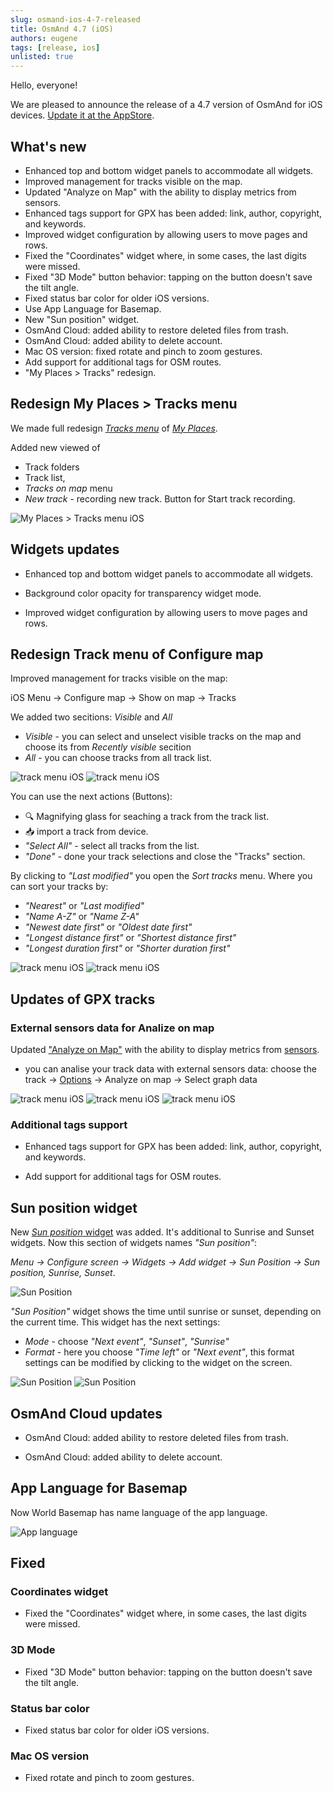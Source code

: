 ```yaml
---
slug: osmand-ios-4-7-released
title: OsmAnd 4.7 (iOS)
authors: eugene
tags: [release, ios]
unlisted: true
---
```


Hello, everyone!

We are pleased to announce the release of a 4.7 version of OsmAnd for iOS devices. [Update it at the AppStore](https://itunes.apple.com/us/app/osmand-maps-travel-navigate/id934850257).

<!--truncate-->

## What's new

- Enhanced top and bottom widget panels to accommodate all widgets.
- Improved management for tracks visible on the map.
- Updated "Analyze on Map" with the ability to display metrics from sensors.
- Enhanced tags support for GPX has been added: link, author, copyright, and keywords. 
- Improved widget configuration by allowing users to move pages and rows.
- Fixed the "Coordinates" widget where, in some cases, the last digits were missed.
- Fixed "3D Mode" button behavior: tapping on the button doesn't save the tilt angle.
- Fixed status bar color for older iOS versions.
- Use App Language for Basemap.
- New "Sun position" widget.
- OsmAnd Cloud: added ability to restore deleted files from trash.
- OsmAnd Cloud: added ability to delete account.
- Mac OS version: fixed rotate and pinch to zoom gestures.
- Add support for additional tags for OSM routes.
- "My Places > Tracks" redesign.


## Redesign My Places > Tracks menu

We made full redesign [_Tracks menu_](https://osmand.net/docs/user/personal/tracks#my-places-menu) of [_My Places_](https://osmand.net/docs/user/personal/myplaces). 

Added new viewed of 
- Track folders
- Track list, 
- _Tracks on map_ menu
- _New track_ - recording new track. Button for Start track recording.

![My Places > Tracks menu iOS](./img/my_places_tracks_menu_ios.png) 

## Widgets updates

- Enhanced top and bottom widget panels to accommodate all widgets.

- Background color opacity for transparency widget mode.

- Improved widget configuration by allowing users to move pages and rows.

## Redesign Track menu of Configure map

Improved management for tracks visible on the map:

iOS Menu → Configure map → Show on map → Tracks

We added two secitions: _Visible_ and _All_

- _Visible_ - you can select and unselect visible tracks on the map and choose its from _Recently visible_ secition
- _All_ - you can choose tracks from all track list.

![track menu iOS](./img/track_menu_ios.png) ![track menu iOS](./img/track_menu_2_ios.png)

You can use the next actions (Buttons):

- 🔍 Magnifying glass for seaching a track from the track list.
- 📥 import a track from device.
- _"Select All"_ - select all tracks from the list.
- _"Done"_ - done your track selections and close the "Tracks" section.

By clicking to _"Last modified"_ you open the _Sort tracks_ menu. Where you can sort your tracks by:
- _"Nearest"_ or _"Last modified"_
- _"Name A-Z"_ or _"Name Z-A"_
- _"Newest date first"_ or _"Oldest date first"_
- _"Longest distance first"_ or _"Shortest distance first"_
- _"Longest duration first"_ or _"Shorter duration first"_

![track menu iOS](./img/track_sort_menu_ios.png) ![track menu iOS](./img/track_sort_menu_2_ios.png)

## Updates of GPX tracks

### External sensors data for Analize on map

Updated ["Analyze on Map"](https://osmand.net/docs/user/map/tracks-on-map#analyze-track-on-map) with the ability to display metrics from [sensors](https://osmand.net/docs/user/plugins/external-sensors#trip-recording).

- you can analise your track data with external sensors data: choose the track → [Options](https://osmand.net/docs/user/map/track-context-menu/#options) → Analyze on map → Select graph data

![track menu iOS](./img/analyse_track_sensors_ios.png) ![track menu iOS](./img/analyse_track_sensors_2_ios.png) ![track menu iOS](./img/analyse_track_sensors_3_ios.png)

### Additional tags support

- Enhanced tags support for GPX has been added: link, author, copyright, and keywords. 

- Add support for additional tags for OSM routes.

## Sun position widget

New [_Sun position_ widget](https://osmand.net/docs/user/widgets/info-widgets#sun-position) was added. It's additional to Sunrise and Sunset widgets. Now this section of widgets names _"Sun position"_:

_Menu → Configure screen → Widgets → Add widget → Sun Position → Sun position, Sunrise, Sunset_. 

![Sun Position](./img/sun_position_3_ios.png)

_"Sun Position"_ widget shows the time until sunrise or sunset, depending on the current time. This widget has the next settings:
- _Mode_ - choose _"Next event"_, _"Sunset"_, _"Sunrise"_
- _Format_ - here you choose _"Time left"_ or _"Next event"_, this format settings can be modified by clicking to the widget on the screen.

![Sun Position](./img/sun_position_ios.png) ![Sun Position](./img/sun_position_2_ios.png)

## OsmAnd Cloud updates

- OsmAnd Cloud: added ability to restore deleted files from trash.

- OsmAnd Cloud: added ability to delete account.

## App Language for Basemap

Now World Basemap has name language of the app language.

![App language](./img/app_language_ios.png) 


## Fixed

###  Coordinates widget

- Fixed the "Coordinates" widget where, in some cases, the last digits were missed.

### 3D Mode

- Fixed "3D Mode" button behavior: tapping on the button doesn't save the tilt angle.

### Status bar color

- Fixed status bar color for older iOS versions.

### Mac OS version

- Fixed rotate and pinch to zoom gestures.